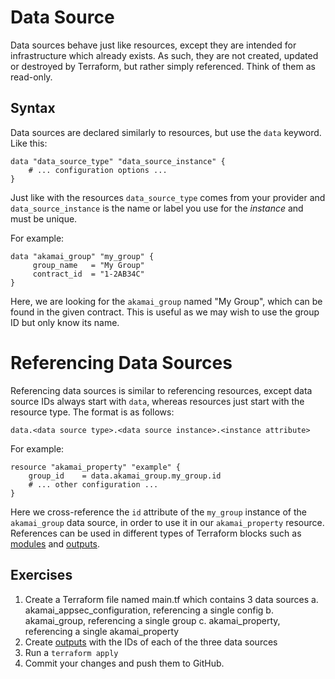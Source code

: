 # Data Source

Data sources behave just like resources, except they are intended for infrastructure which already exists. As such, they are not created, updated or destroyed by Terraform, but rather simply referenced. Think of them as read-only.

## Syntax

Data sources are declared similarly to resources, but use the `data` keyword. Like this:

```hcl
data "data_source_type" "data_source_instance" {
    # ... configuration options ...
}
```

Just like with the resources `data_source_type` comes from your provider and `data_source_instance` is the name or label you use for the _instance_ and must be unique.

For example:
```hcl filename="main.tf" copy
data "akamai_group" "my_group" {
     group_name   = "My Group"
     contract_id  = "1-2AB34C"
}
```

Here, we are looking for the `akamai_group` named "My Group", which can be found in the given contract. This is useful as we may wish to use the group ID but only know its name. 

# Referencing Data Sources

Referencing data sources is similar to referencing resources, except data source IDs always start with `data`, whereas resources just start with the resource type. The format is as follows:

```hcl
data.<data source type>.<data source instance>.<instance attribute>
```

For example:

```hcl filename="main.tf" copy {2}
resource "akamai_property" "example" {
    group_id    = data.akamai_group.my_group.id
    # ... other configuration ...
}
```

Here we cross-reference the `id` attribute of the `my_group` instance of the `akamai_group` data source, in order to use it in our `akamai_property` resource. References can be used in different types of Terraform blocks such as [modules](/terraform/modules) and [outputs](/terraform/outputs).

## Exercises
1. Create a Terraform file named main.tf which contains 3 data sources
    a. akamai_appsec_configuration, referencing a single config
    b. akamai_group, referencing a single group
    c. akamai_property, referencing a single akamai_property
2. Create [outputs](/terraform/outputs) with the IDs of each of the three data sources
3. Run a `terraform apply`
4. Commit your changes and push them to GitHub. 